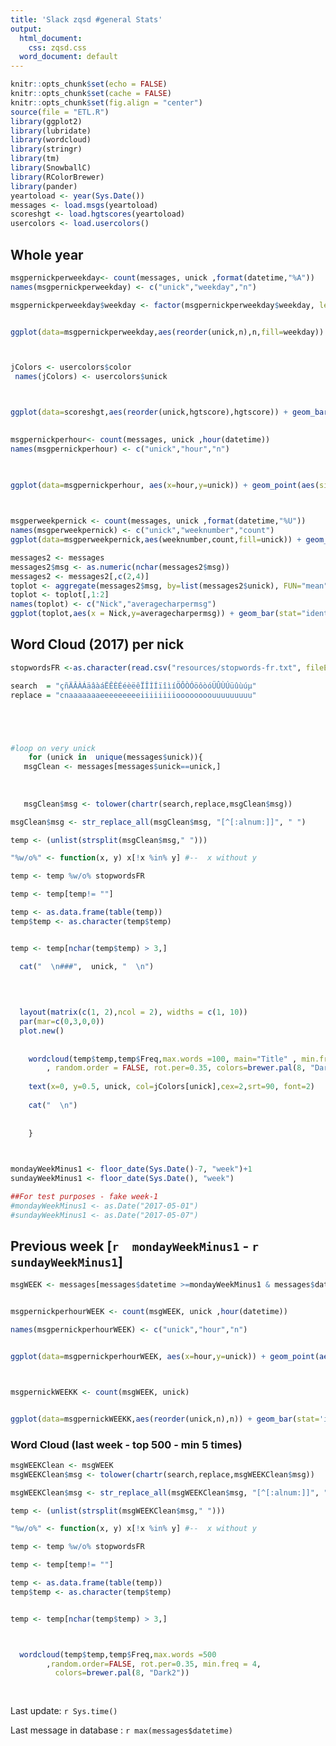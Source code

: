 ---
title: 'Slack zqsd #general Stats'
output:
  html_document:
    css: zqsd.css
  word_document: default
---


```{r setup, include=FALSE}
knitr::opts_chunk$set(echo = FALSE)
knitr::opts_chunk$set(cache = FALSE)
knitr::opts_chunk$set(fig.align = "center")
source(file = "ETL.R")
library(ggplot2)
library(lubridate)
library(wordcloud)
library(stringr)
library(tm)
library(SnowballC)
library(RColorBrewer)
library(pander)
yeartoload <- year(Sys.Date())
messages <- load.msgs(yeartoload)
scoreshgt <- load.hgtscores(yeartoload)
usercolors <- load.usercolors() 
```

## Whole year



```{r msgpernickperweekday }



msgpernickperweekday<- count(messages, unick ,format(datetime,"%A"))
names(msgpernickperweekday) <- c("unick","weekday","n")

msgpernickperweekday$weekday <- factor(msgpernickperweekday$weekday, levels = c("lundi","mardi","mercredi","jeudi","vendredi","samedi","dimanche"))


ggplot(data=msgpernickperweekday,aes(reorder(unick,n),n,fill=weekday)) + coord_flip() + geom_bar(stat="identity") + ggtitle(sprintf("Number of messages per weekday for %s", (yeartoload))) + xlab("Username") + ylab("# of messages") + scale_fill_brewer(palette = "Blues")




```


```{r hgtscores}


jColors <- usercolors$color 
 names(jColors) <- usercolors$unick



ggplot(data=scoreshgt,aes(reorder(unick,hgtscore),hgtscore)) + geom_bar(stat='identity') + coord_flip() + ylab("HGT Score") + xlab("Username")+ ggtitle("HGT Scores per username") + aes(fill=unick)+ scale_fill_manual(values = jColors)+ guides(fill=FALSE) 
 
``` 


```{r perhourstats}

msgpernickperhour<- count(messages, unick ,hour(datetime))
names(msgpernickperhour) <- c("unick","hour","n")
 


ggplot(data=msgpernickperhour, aes(x=hour,y=unick)) + geom_point(aes(size=n),pch=21) + aes(color=unick,fill=unick) + scale_fill_manual(values = jColors)+ ylab("# of messages") + ggtitle("Activity per hour for the whole year") + scale_x_continuous(breaks=1:24) + guides(color=FALSE,fill=FALSE)
 



```


```{r week evolution}

msgperweekpernick <- count(messages, unick ,format(datetime,"%U"))
names(msgperweekpernick) <- c("unick","weeknumber","count")
ggplot(data=msgperweekpernick,aes(weeknumber,count,fill=unick)) + geom_bar(stat='identity')+ scale_fill_manual(values = jColors) + ggtitle("Number of messages per week & per nick") + xlab("Week Number") + ylab("Number of messages")


```



```{r}
messages2 <- messages
messages2$msg <- as.numeric(nchar(messages2$msg))
messages2 <- messages2[,c(2,4)]
toplot <- aggregate(messages2$msg, by=list(messages2$unick), FUN="mean")
toplot <- toplot[,1:2]
names(toplot) <- c("Nick","averagecharpermsg")
ggplot(toplot,aes(x = Nick,y=averagecharpermsg)) + geom_bar(stat="identity") + coord_flip() + aes(fill=Nick) + scale_fill_manual(values = jColors) + guides(fill=FALSE) + ggtitle("Average number of chars per message") + xlab("Nick") + ylab("Average chars in message")

```


## Word Cloud (2017) per nick  



```{r wordcloudloop, fig.height = 7, fig.width = 8, dpi=300, results='asis'}

stopwordsFR <-as.character(read.csv("resources/stopwords-fr.txt", fileEncoding = "UTF-8", header=FALSE)$V1  )

search  = "çñÄÂÀÁäâàáËÊÈÉéèëêÏÎÌÍïîìíÖÔÒÓöôòóÜÛÙÚüûùúµ"
replace = "cnaaaaaaaeeeeeeeeeiiiiiiiioooooooouuuuuuuuu"





#loop on very unick
    for (unick in  unique(messages$unick)){
   msgClean <- messages[messages$unick==unick,]
   
   
   
   msgClean$msg <- tolower(chartr(search,replace,msgClean$msg))

msgClean$msg <- str_replace_all(msgClean$msg, "[^[:alnum:]]", " ")

temp <- (unlist(strsplit(msgClean$msg," ")))

"%w/o%" <- function(x, y) x[!x %in% y] #--  x without y

temp <- temp %w/o% stopwordsFR

temp <- temp[temp!= ""]

temp <- as.data.frame(table(temp))
temp$temp <- as.character(temp$temp)


temp <- temp[nchar(temp$temp) > 3,]

  cat("  \n###",  unick, "  \n")

  
  
   
  layout(matrix(c(1, 2),ncol = 2), widths = c(1, 10))
  par(mar=c(0,3,0,0))
  plot.new()
  
  
    wordcloud(temp$temp,temp$Freq,max.words =100, main="Title" , min.freq = 4
        , random.order = FALSE, rot.per=0.35, colors=brewer.pal(8, "Dark2"))
    
    text(x=0, y=0.5, unick, col=jColors[unick],cex=2,srt=90, font=2)
    
    cat("  \n")
    
    
    }

      

```





```{r}
mondayWeekMinus1 <- floor_date(Sys.Date()-7, "week")+1
sundayWeekMinus1 <- floor_date(Sys.Date(), "week")

##For test purposes - fake week-1
#mondayWeekMinus1 <- as.Date("2017-05-01")
#sundayWeekMinus1 <- as.Date("2017-05-07")

```



## Previous week [`r  mondayWeekMinus1` - `r sundayWeekMinus1`]


```{r lastweekactivity}

msgWEEK <- messages[messages$datetime >=mondayWeekMinus1 & messages$datetime <=  sundayWeekMinus1 ,]


msgpernickperhourWEEK <- count(msgWEEK, unick ,hour(datetime))

names(msgpernickperhourWEEK) <- c("unick","hour","n")


ggplot(data=msgpernickperhourWEEK, aes(x=hour,y=unick)) + geom_point(aes(size=n),pch=21) + aes(color=unick,fill=unick) + scale_fill_manual(values = jColors)+ ylab("# of messages") + ggtitle("Activity per hour of previous week")  + scale_x_continuous(breaks=1:24) + guides(color=FALSE,fill=FALSE)




```



```{r msgperweek}

msgpernickWEEKK <- count(msgWEEK, unick)


ggplot(data=msgpernickWEEKK,aes(reorder(unick,n),n)) + geom_bar(stat='identity') + coord_flip() + ylab("Number of messages") + xlab("Username")+ ggtitle("Most useless at work (previous week)") + aes(fill=unick)+ scale_fill_manual(values = jColors)+ guides(fill=FALSE)

```








### Word Cloud (last week - top 500 - min 5 times)
```{r wordcloud, fig.height = 8, fig.width = 8, dpi=150}



msgWEEKClean <- msgWEEK
msgWEEKClean$msg <- tolower(chartr(search,replace,msgWEEKClean$msg))

msgWEEKClean$msg <- str_replace_all(msgWEEKClean$msg, "[^[:alnum:]]", " ")

temp <- (unlist(strsplit(msgWEEKClean$msg," ")))

"%w/o%" <- function(x, y) x[!x %in% y] #--  x without y

temp <- temp %w/o% stopwordsFR

temp <- temp[temp!= ""]

temp <- as.data.frame(table(temp))
temp$temp <- as.character(temp$temp)


temp <- temp[nchar(temp$temp) > 3,]



  wordcloud(temp$temp,temp$Freq,max.words =500 
        ,random.order=FALSE, rot.per=0.35, min.freq = 4,
          colors=brewer.pal(8, "Dark2"))
    
    

```

Last update: `r Sys.time()`  

Last message in database : `r max(messages$datetime)`


